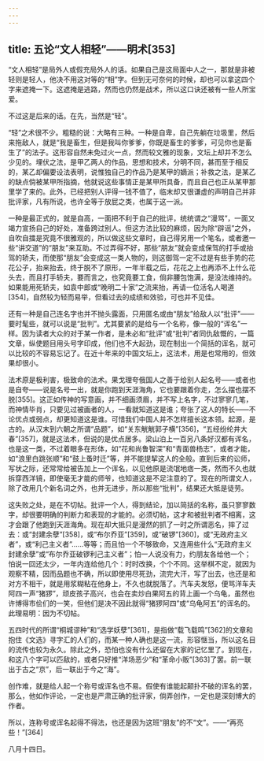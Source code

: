 ```yaml
---
---
---
```

title: 五论“文人相轻”——明术[353]
---




“文人相轻”是局外人或假充局外人的话。如果自己是这局面中人之一，那就是非被轻则是轻人，他决不用这对等的“相”字。但到无可奈何的时候，却也可以拿这四个字来遮掩一下。这遮掩是逃路，然而也仍然是战术，所以这口诀还被有一些人所宝爱。

不过这是后来的话。在先，当然是“轻”。

“轻”之术很不少。粗糙的说：大略有三种。一种是自卑，自己先躺在垃圾里，然后来拖敌人，就是“我是畜生，但是我叫你爹爹，你既是畜生的爹爹，可见你也是畜生了”的法子。这形容自然未免过火一点，然而较文雅的现象，文坛上却并不怎么少见的。埋伏之法，是甲乙两人的作品，思想和技术，分明不同，甚而至于相反的，某乙却偏要设法表明，说惟独自己的作品乃是某甲的嫡派；补救之法，是某乙的缺点倘被某甲所指摘，他就说这些事情正是某甲所具备，而且自己也正从某甲那里学了来的。此外，已经把别人评得一钱不值了，临末却又很谦虚的声明自己并非批评家，凡有所说，也许全等于放屁之类，也属于这一派。

一种是最正式的，就是自高，一面把不利于自己的批评，统统谓之“漫骂”，一面又竭力宣扬自己的好处，准备跨过别人。但这方法比较的麻烦，因为除“辟谣”之外，自吹自擂是究竟不很雅观的，所以做这些文章时，自己得另用一个笔名，或者邀一些“讲交道”的“朋友”来互助。不过弄得不好，那些“朋友”就会变成保驾的打手或抬驾的轿夫，而使那“朋友”会变成这一类人物的，则这御驾一定不过是有些手势的花花公子，抬来抬去，终于脱不了原形，一年半载之后，花花之上也再添不上什么花头去，而且打手轿夫，要而言之，也究竟要工食，倘非腰包饱满，是没法维持的。如果能用死轿夫，如袁中郎或“晚明二十家”之流来抬，再请一位活名人喝道[354]，自然较为轻而易举，但看过去的成绩和效验，可也并不见佳。

还有一种是自己连名字也并不抛头露面，只用匿名或由“朋友”给敌人以“批评”——要时髦些，就可以说是“批判”。尤其要紧的是给与一个名称，像一般的“诨名”一样。因为读者大众的对于某一作者，是未必和“批评”或“批判”者同仇敌慨的，一篇文章，纵使题目用头号字印成，他们也不大起劲，现在制出一个简括的诨名，就可以比较的不容易忘记了。在近十年来的中国文坛上，这法术，用是也常用的，但效果却很小。

法术原是极利害，极致命的法术。果戈理夸俄国人之善于给别人起名号——或者也是自夸——说是名号一出，就是你跑到天涯海角，它也要跟着你走，怎么摆也摆不脱[355]。这正如传神的写意画，并不细画须眉，并不写上名字，不过寥寥几笔，而神情毕肖，只要见过被画者的人，一看就知道这是谁；夸张了这人的特长——不论优点或弱点，却更知道这是谁。可惜我们中国人并不怎样擅长这本领。起源，是古的。从汉末到六朝之所谓“品题”，如“关东觥觥郭子横”[356]，“五经纷纶井大春”[357]，就是这法术，但说的是优点居多。梁山泊上一百另八条好汉都有诨名，也是这一类，不过着眼多在形体，如“花和尚鲁智深”和“青面兽杨志”，或者才能，如“浪里白跳张顺”和“鼓上蚤时迁”等，并不能提挈这人的全般。直到后来的讼师，写状之际，还常常给被告加上一个诨名，以见他原是流氓地痞一类，然而不久也就拆穿西洋镜，即使毫无才能的师爷，也知道这是不足注意的了。现在的所谓文人，除了改用几个新名词之外，也并无进步，所以那些“批判”，结果还大抵是徒劳。

这失败之处，是在不切帖。批评一个人，得到结论，加以简括的名称，虽只寥寥数字，却很要明确的判断力和表现的才能的。必须切帖，这才和被批判者不相离，这才会跟了他跑到天涯海角。现在却大抵只是漫然的抓了一时之所谓恶名，摔了过去：或“封建余孽”[358]，或“布尔乔亚”[359]，或“破锣”[360]，或“无政府主义者”，或“利己主义者”……等等；而且怕一个不够致命，又连用些什么“无政府主义封建余孽”或“布尔乔亚破锣利己主义者”；怕一人说没有力，约朋友各给他一个；怕说一回还太少，一年内连给他几个：时时改换，个个不同。这举棋不定，就因为观察不精，因而品题也不确，所以即使用尽死劲，流完大汗，写了出去，也还是和对方不相干，就是用浆糊粘在他身上，不久也就脱落了。汽车夫发怒，便骂洋车夫阿四一声“猪猡”，顽皮孩子高兴，也会在卖炒白果阿五的背上画一个乌龟，虽然也许博得市侩们的一笑，但他们是决不因此就得“猪猡阿四”或“乌龟阿五”的诨名的。此理易明：因为不切帖。

五四时代的所谓“桐城谬种”和“选学妖孽”[361]，是指做“载飞载鸣”[362]的文章和抱住《文选》寻字汇的人们的，而某一种人确也是这一流，形容惬当，所以这名目的流传也较为永久。除此之外，恐怕也没有什么还留在大家的记忆里了。到现在，和这八个字可以匹敌的，或者只好推“洋场恶少”和“革命小贩”[363]了罢。前一联出于古之“京”，后一联出于今之“海”。

创作难，就是给人起一个称号或诨名也不易。假使有谁能起颠扑不破的诨名的罢，那么，他如作评论，一定也是严肃正确的批评家，倘弄创作，一定也是深刻博大的作者。

所以，连称号或诨名起得不得法，也还是因为这班“朋友”的不“文”。——“再亮些！”[364]

八月十四日。